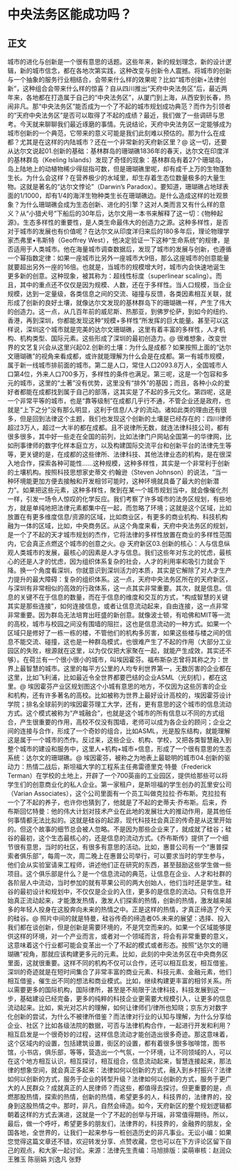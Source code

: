 # 中央法务区能成功吗？
## 正文
城市的进化与创新是一个很有意思的话题。这些年来，新的规划理念，新的设计逻辑，新的城市信念，都在各地次第实践，这种改变与创新令人震撼。将城市的创新与一个抽象的服务行业相结合，会带来什么样的效果呢？比如“城市创新+法律创新”，这种组合会带来什么样的惊喜？自从四川推出“天府中央法务区”后，最近两年来，各地都在打造属于自己的“中央法务区”，从厦门到上海，从西安到长春，热闹非凡。那“中央法务区”能否成为一个了不起的城市规划成功典范？而作为引领者的“天府中央法务区”是否可以取得了不起的成绩？最近，我们做了一些调研与思考。今天就来聊聊我们最近琢磨的事情。先说结论，天府中央法务区一定能够成为城市创新的一个典范，它带来的意义可能是我们此刻难以预估的。那为什么在成都？尤其是在这样的内陆城市？还在一个非常新的天府新区里？@ 这一切，还要从达尔文说起01.创新的基础：基林群岛的珊瑚礁1836年的春天，达尔文在印度洋的基林群岛（Keeling Islands）发现了奇怪的现象：基林群岛有着27个珊瑚岛，岛上陆地上的动植物稀少得屈指可数，但是珊瑚礁里呢，却有成千上万的生物蓬勃生长。为什么会这样？在营养极少的水域里，却生存着生态位数量极多的大量生物。这就是著名的“达尔文悖论”（Darwin’s Paradox）。要知道，珊瑚礁占地球表面的1/1000，却有1/4的海洋生物种类生长在珊瑚礁边。是什么造成这样的壮观景象？为什么珊瑚礁会成为生态创新、进化的引擎？这对人类而言又有什么样的意义？从“小猎犬号”下船后的30年后，达尔文用一本书来解释了这一切：《物种起源》。生态多样性的重要性，是人类生命最伟大的创造力之源。这种多样性，是否对于城市的发展也有价值呢？在达尔文从印度洋归来后的180多年后，理论物理学家杰弗里•韦斯特（Geoffrey West），他决定验证一下这种“生命系统”的规律，是否适用于人类城市。他在海量城市调查数据后，发现了城市的发展与创新，也遵循一个幂指数定律：如果一座城市比另外一座城市大9倍，那么这座城市的创意能量就要超出另外一座的16倍。也就是，当城市的规模增大时，城市内会快速地诞生更多新的创意。这种现象，被其称为：超线性标度（superlinear scaling）。而且，其中的重点还不仅仅是因为规模、人数，还在于多样性。当人口规模，当企业规模，达到一定量级，各类信息之间的交流、碰撞与反馈，各类因素相互关联，就形成了创新的良好土壤，就像达尔文发现的基林群岛下的珊瑚礁一样，产生了伟大的创造力。这一点，从几百年前的威尼斯、热那亚，到佛罗伦萨，到如今的纽约、香港，再到深圳，你都能发现这种“规模+多样性”所发挥的巨大能量。甚至可以这样说，深圳这个城市就是完美的达尔文珊瑚礁，这里有着丰富的多样性，人才机构、机构类型、国际元素。这些形成了深圳的最初创造力。@ 很难想象，改变世界的文艺复兴会从这里兴起02.创新的土壤：为什么是成都？如果按照上面的“达尔文珊瑚礁”的视角来看成都，或许就能理解为什么会是在成都。第一有城市规模，属于新一线城市排前面的城市。第二是人口，常住人口2093.8万人，全国城市人口第4位，外来人口700多万，多样性的条件也满足。第三呢，这是一个包容和多元的城市，这里的“土著”没有优势，这里没有“排外”的基因；而且，各种小众的爱好者都能在成都找到属于自己的部落，这其实是了不起的多元文化。第四呢，这是一个非常平等的城市，也是“靠等级制”在成都几乎行不通，不管企业还是政府，也就是“上下之分”没有那么明显，这利于信息/人才的流动。诸如此类的理由还有很多，但是回到法律这个主题，我们也发现这个创新的土壤是已经存在的：四川律师超过3万人，超过一大半的都在成都。且不说律所无数，就连法律科技公司，都有很多很多，其中好一些走在全国的前列，比如法律门户网站全国第一的华律网，比如刑事律师的数字化样本庭立方，以及构建国际交流平台和创新平台的法律先生等等，更关键的是，在成都的这些律所、法律科技、其他法律业态的机构，是在很深入地合作，探索各种可能性……这种规模，这种多样性，其实是一个非常利于创新的土壤机构。按照科技思想家史蒂文·约翰逊（Steven Johnson）的说法，“当一种环境能更加方便去接触和开发相邻可能时，这种环境就具备了最大的创新潜力”。如果把这些元素，这种多样性，聚到在某一个城市规划当中，就会像催化剂一样，引发一场令人惊叹的化学反应。我们考察了许多城市的法务区规划，有些地方，就是单纯地把法律元素都集中在一起，而忽略了环境；这就是这个区域，比如放置在有更多维度信息/资源的区域，比如商业区，有更多的商业机构、科技机构融为一体的区域，比如，中央商务区。从这个角度来看，天府中央法务区的规划，是一个了不起的天才城市规划的杰作，它将法律的多样性放置在商业的多样性范围内，它会真正点燃这个城市的创意之火。@ 天府新区03.创新的核心：人与信息纵观人类城市的发展，最核心的因素是人才与信息。我们这些年对东北的忧虑，最核心的还是人才的忧虑，因为组织体系复杂的社会，人才的利用率和吸引力就会下降。换一个角度看深圳，你就意识到深圳活力的本质，其实是它解除了对人才生产力提升的最大障碍：复杂的组织体系。这一点，天府中央法务区所在的天府新区，与深圳有非常相似的高效的行政体系，这一点其实非常重要。其次，就是信息。信息的关键不在于信息的数量，而在于信息的维度和交互的方式，“构成智慧的关键其实是那些连接”，如何连接信息，或者让信息流动起来，自由连接，这一点非常非常重要。因为群岛无法培育出旺盛的新创意。就像波士顿，有哈佛和MIT等一流的高校，城市与校园之间没有围墙的阻拦，这也是信息流动的一种方式。如果一个区域只是修好了一栋一栋的楼，不管他们的机构多厉害，如果这些楼与楼之间的信息不能交流、碰撞，这也是一种群岛模式，也很难产生了不起的作用（大部分工业园区的失败，根源就在这里，以为仅仅把大家聚在一起，就能产生成效，其实还不够）。在荷兰有一个很小很小的城市，叫埃因霍芬。福布斯杂志曾将其称之为：世界上最智慧的城市。这里的每平方公里的人均专利世界第一，无数厉害的企业都在这里，比如飞利浦，比如最近令全世界都要巴结的企业ASML（光刻机），都在这里。@ 埃因霍芬产业区规划图这个小城有意思的地方，不仅因为这些厉害的企业和机构，还有许多著名的高校。比如被称为世界上最好设计高校的，埃因霍芬设计学院；排名全球前列的埃因霍芬理工大学，还有，更有意思的这个城市的信息流动方式。这个模式被称为“产城融合”，也就是这个城市的所有信息以不同的方式组合，产生很重要的作用，高校不仅没有围墙，老师可以成为各企业的顾问；企业之间的连接与合作，形成了一个奇妙的组合，比如ASML，光是股东结构，就能理解这是属于一个城市的杰作。反过来，这些企业、机构、学校，又把各类智慧融入到整个城市的建设和服务中，这里人+机构+城市+信息，形成了一个很有意思的生态系统：达尔文的珊瑚礁。@ 埃因霍芬，被称之为地表上最聪明的城市04.创新的驱动力：热情二战后，斯坦福大学的工程系主任弗雷德里克·特曼（Frederick Terman）在学校的土地上，开辟了一个700英亩的工业园区，提供给那些可以将学生们的创意商业化的私人企业。第一家租户，是斯坦福的学生创办的瓦里安公司（Varian Associates），这个公司里面有一个员工叫做克拉拉·乔布斯。克拉拉有一个了不起的养子，也许你也猜到了，他就是了不起的史蒂夫·乔布斯。后来，乔布斯回忆特曼：他的伟大计划对技术产业在此地的发展壮大的推动作用，是其他任何事情都无法比拟的。这就是硅谷的起源，现代科技社会真正的传奇是从这里开始的。但这个故事的细节总会被人忽略。不是因为那些企业来了，就成就了硅谷；硅谷的最初，这个生态最核心的，还是信息的流动方式。《乔布斯传》提供了一个细节很有意思，当时的社区，有很多有意思的活动。比如，惠普公司有一个“惠普探索者俱乐部”，每周一次，周二晚上在惠普公司举行，可以要求当时的学生参与，他们会从实验室请来工程师，讲述他们正在研究的东西，甚至鼓励这些学生做一些项目。这个俱乐部是什么？是一个信息流动的典范，让信息在企业、人才和社群的各阶层人中流动，当时参加的就有苹果公司的两大创始人，他们当时还是学生。硅谷的最初设计和规划中，不仅仅是企业的入住，更多的是信息的流动。只有信息开始真正流动起来，才能激发热情，激发人们探索的热情，创新的热情，激发越来越多的年轻人投身在这股奔向未来的热情之中。正是这样的热情，才真正缔造了今天的硅谷。@ 照片中间的就是特曼，硅谷传奇的缔造者05.未来的展望：选择、投入我们都在谈创新，但是创新是需要环境的，不是凭空而来的。如果一个区域能够提供这样的环境，对一个产业而言，或者对一个领域而言，将会有非常重要的意义，这意味着这个行业都可能会变革出一个了不起的模式或者形态。按照“达尔文的珊瑚礁”视角，那就应该构建更多元的元素。比如，此刻的中央法务区在中央商务区里面，这就很重要。这样不同的机构不仅可以合作，还可以相互启发，相互借鉴。深圳的奇迹就是在短时间集合了非常丰富的商业元素、科技元素、金融元素，他们相互借鉴，催生出不同的想法和商业模式。比如，继续构建更丰富的相邻关系。所以需要更多的国际机构，国际律所，甚至是不局限于法律科技，科技发展到这一步，基础建设已经完备，更多的纯粹的科技企业更需要大规模引入，让更多的信息流动起来。比如，紫光对芯片的理解，如何让律师们/律所也知晓；京东方对数字化创新的尝试，为什么不被律所借鉴？而法律对行业的认知与理解，为什么分享给企业、社区？比如各级法院的数据，可否与法律机构合作，一起进行开发和利用？相互启发是一个很奇妙的过程，这样信息流动才能创造出很多奇迹。那这意味着，这个区域内的设置，包括建筑设置，街区的设置，都有着很多很多咖啡馆，图书馆，小书店，俱乐部，等等，营造出一个气氛，一个环境，让不同领域的人，可以在这个地方相互认识，相互探讨，相互组合，信息流动起来，智慧连接起来，那法律的想象空间，就会真正多起来：法律如何以创新的方式，融入到乡村振兴？法律如何以创新的方式，服务于企业的转型升级？法律如何以创新的方式，服务于更广大的人民群众？成就真正的人民律师？而这些，都值得去探讨。但更重要的是，点燃那股热情，探索的热情，创新的热情，希望更多的人，科技界的，法律界的，投身到这股热情之中。那时，非凡，自然会缔造。如今，天府新区的整个规划逻辑都朝着这样的方式去演进，这就是一个了不起的创举与开端，非常值得期待。所以，最后，做一个呼吁，希望更多的朋友们，法律界的，科技界的，金融界的朋友，全国各地，全世界的，让我们一起来参与一桩创造历史的非凡事业。无讼小编：如果您觉得这篇文章还不错，欢迎转发分享、点赞收藏，您也可以在下方评论区留下自己的观点，和大家一起讨论。来源：法律先生责编：马旭排版：梁萌审核：赵润众 王雅玉 陈丽娟 刘逸凡 张野